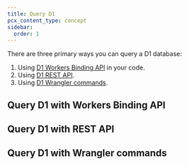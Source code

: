 ```yaml
---
title: Query D1
pcx_content_type: concept
sidebar:
  order: 1
---
```


There are three primary ways you can query a D1 database:

1. Using [D1 Workers Binding API](/d1/worker-api/) in your code.
2. Using [D1 REST API](/api/operations/cloudflare-d1-create-database).
3. Using [D1 Wrangler commands](/d1/wrangler-commands/).

## Query D1 with Workers Binding API

## Query D1 with REST API

## Query D1 with Wrangler commands
